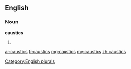 ==English==

===Noun===
'''caustics'''

# {{plural of|caustic}}

[[Category:English plurals]]

[[ar:caustics]]
[[fr:caustics]]
[[mg:caustics]]
[[my:caustics]]
[[zh:caustics]]